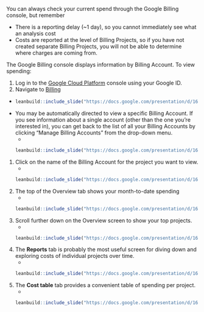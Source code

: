 You can always check your current spend through the Google Billing console, but remember

- There is a reporting delay (~1 day), so you cannot immediately see what an analysis cost
- Costs are reported at the level of Billing Projects, so if you have not created separate Billing Projects, you will not be able to determine where charges are coming from.

The Google Billing console displays information by Billing Account.  To view spending:
  
  1. Log in to the [Google Cloud Platform](https://console.cloud.google.com/) console using your Google ID.
1. Navigate to [Billing](https://console.cloud.google.com/billing)
+
  ```r
leanbuild::include_slide("https://docs.google.com/presentation/d/162GS7ArBPM4w_rPazcUrpnoEKT7jx9i7fpPQkH_iC_0/edit#slide=id.gd84a304855_0_153")
```
+ You may be automatically directed to view a specific Billing Account.  If you see information about a single account (other than the one you're interested in), you can get back to the list of all your Billing Accounts by clicking "Manage Billing Accounts" from the drop-down menu.
    + 
```r
leanbuild::include_slide("https://docs.google.com/presentation/d/162GS7ArBPM4w_rPazcUrpnoEKT7jx9i7fpPQkH_iC_0/edit#slide=id.gd84a304855_0_167")
```

1. Click on the name of the Billing Account for the project you want to view.
    +
```r
leanbuild::include_slide("https://docs.google.com/presentation/d/162GS7ArBPM4w_rPazcUrpnoEKT7jx9i7fpPQkH_iC_0/edit#slide=id.gda79c11827_0_5")
```

1. The top of the Overview tab shows your month-to-date spending
![]()
    +
```r
leanbuild::include_slide("https://docs.google.com/presentation/d/162GS7ArBPM4w_rPazcUrpnoEKT7jx9i7fpPQkH_iC_0/edit#slide=id.ge3b5f92447_0_0")
```

1. Scroll further down on the Overview screen to show your top projects.
    +
```r
leanbuild::include_slide("https://docs.google.com/presentation/d/162GS7ArBPM4w_rPazcUrpnoEKT7jx9i7fpPQkH_iC_0/edit#slide=id.ge3b5f92447_0_4")
```

1. The **Reports** tab is probably the most useful screen for diving down and exploring costs of individual projects over time.
    +
```r
leanbuild::include_slide("https://docs.google.com/presentation/d/162GS7ArBPM4w_rPazcUrpnoEKT7jx9i7fpPQkH_iC_0/edit#slide=id.ge3b5f92447_0_8")
```

1. The **Cost table** tab provides a convenient table of spending per project.
    +
```r
leanbuild::include_slide("https://docs.google.com/presentation/d/162GS7ArBPM4w_rPazcUrpnoEKT7jx9i7fpPQkH_iC_0/edit#slide=id.ge3b5f92447_0_12")
```
